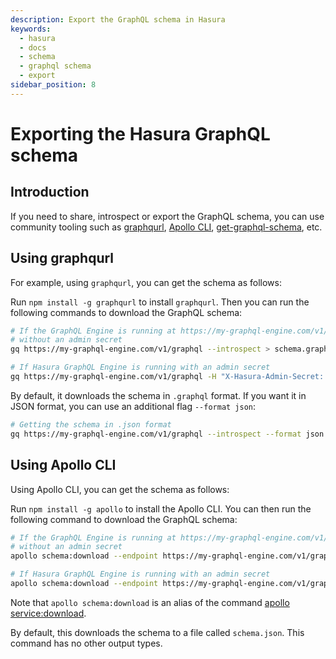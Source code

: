 ```yaml
---
description: Export the GraphQL schema in Hasura
keywords:
  - hasura
  - docs
  - schema
  - graphql schema
  - export
sidebar_position: 8
---
```


# Exporting the Hasura GraphQL schema

## Introduction

If you need to share, introspect or export the GraphQL schema, you can
use community tooling such as
[graphqurl](https://github.com/hasura/graphqurl), [Apollo
CLI](https://github.com/apollographql/apollo-tooling),
[get-graphql-schema](https://github.com/prismagraphql/get-graphql-schema),
etc.

## Using **graphqurl**

For example, using `graphqurl`, you can get the schema as follows:

Run `npm install -g graphqurl` to install `graphqurl`. Then you can run
the following commands to download the GraphQL schema:

```bash
# If the GraphQL Engine is running at https://my-graphql-engine.com/v1/graphql,
# without an admin secret
gq https://my-graphql-engine.com/v1/graphql --introspect > schema.graphql

# If Hasura GraphQL Engine is running with an admin secret
gq https://my-graphql-engine.com/v1/graphql -H "X-Hasura-Admin-Secret: adminsecretkey" --introspect > schema.graphql
```

By default, it downloads the schema in `.graphql` format. If you want it
in JSON format, you can use an additional flag `--format json`:

```bash
# Getting the schema in .json format
gq https://my-graphql-engine.com/v1/graphql --introspect --format json > schema.json
```

## Using **Apollo CLI**

Using Apollo CLI, you can get the schema as follows:

Run `npm install -g apollo` to install the Apollo CLI. You can then run
the following command to download the GraphQL schema:

```bash
# If the GraphQL Engine is running at https://my-graphql-engine.com/v1/graphql,
# without an admin secret
apollo schema:download --endpoint https://my-graphql-engine.com/v1/graphql

# If Hasura GraphQL Engine is running with an admin secret
apollo schema:download --endpoint https://my-graphql-engine.com/v1/graphql --header "X-Hasura-Admin-Secret: adminsecretkey"
```

Note that `apollo schema:download` is an alias of the command [apollo service:download](https://github.com/apollographql/apollo-tooling#apollo-servicedownload-output).

By default, this downloads the schema to a file called `schema.json`.
This command has no other output types.
